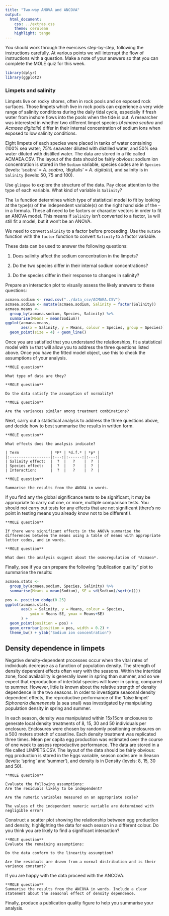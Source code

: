```yaml
---
title: "Two-way ANOVA and ANCOVA"
output:
  html_document:
    css: ../extras.css
    theme: cerulean
    highlight: tango
---
```


You should work through the exercises step-by-step, following the instructions carefully. At various points we will interrupt the flow of instructions with a question. Make a note of your answers so that you can complete the MOLE quiz for this week.

```r
library(dplyr)
library(ggplot2)
```

### Limpets and salinity

Limpets live on rocky shores, often in rock pools and on exposed rock surfaces. Those limpets which live in rock pools can experience a very wide range of salinity conditions during the daily tidal cycle, especially if fresh water from inshore flows into the pools when the tide is out. A researcher was interested in whether two different limpet species (*Acmaea scabra* and *Acmaea digitalis*) differ in their internal concentration of sodium ions when exposed to low salinity conditions.

Eight limpets of each species were placed in tanks of water containing (100% sea water; 75% seawater diluted with distilled water, and 50% sea water diluted with distilled water. The data are stored in a file called ACMAEA.CSV. The layout of the data should be fairly obvious: sodium ion concentration is stored in the `Sodium` variable, species codes are in `Species` (levels: 'scabra' = *A. scabra*, 'digitalis' = *A. digitalis*), and salinity is in `Salinity` (levels: 50, 75 and 100).

Use `glimpse` to explore the structure of the data. Pay close attention to the type of each variable. What kind of variable is `Salinity`? 

The `lm` function determines which type of statistical model to fit by looking at the type(s) of the independent variable(s) on the right hand side of the `~` in a formula. These all need to be factors or character vectors in order to fit an ANOVA model. This means if `Salinity` isn't converted to a factor, `lm` will still fit a model, but it won't be an ANOVA.

We need to convert `Salinity` to a factor before proceeding. Use the `mutate` function with the `factor` function to convert `Salinity` to a factor variable.

These data can be used to answer the following questions:

1.  Does salinity affect the sodium concentration in the limpets?

2.  Do the two species differ in their internal sodium concentrations?

3.  Do the species differ in their response to changes in salinity?

Prepare an interaction plot to visually assess the likely answers to these questions:

```r
acmaea.sodium <- read.csv("../data_csv/ACMAEA.CSV")
acmaea.sodium <- mutate(acmaea.sodium, Salinity = factor(Salinity))
acmaea.means <- 
  group_by(acmaea.sodium, Species, Salinity) %>% 
  summarise(Means = mean(Sodium))
ggplot(acmaea.means, 
       aes(x = Salinity, y = Means, colour = Species, group = Species)) +
  geom_point(size = 4) + geom_line()
```

Once you are satisfied that you understand the relationships, fit a statistical model with `lm` that will allow you to address the three questions listed above. Once you have the fitted model object, use this to check the assumptions of your analysis.

```block
**MOLE question**

What type of data are they?
```

```block
**MOLE question**

Do the data satisfy the assumption of normality?
```

```block
**MOLE question**

Are the variances similar among treatment combinations?
```

Next, carry out a statistical analysis to address the three questions above, and decide how to best summarise the results in written form.

```block
**MOLE question**

What effects does the analysis indicate? 

| Term              | *F* | *d.f.* | *p* |
|:------------------|:---:|:------:|:---:|
| Salinity effect:  |  ?  |   ?    |  ?  |
| Species effect:   |  ?  |   ?    |  ?  |
| Interaction:      |  ?  |   ?    |  ?  |

```

```block
**MOLE question**

Summarise the results from the ANOVA in words.
```

If you find any the global significance tests to be significant, it may be appropriate to carry out one, or more, multiple comparison tests. You should not carry out tests for any effects that are not significant (there’s no point in testing means you already know not to be different!).

```block
**MOLE question**

If there were significant effects in the ANOVA summarise the differences between the means using a table of means with appropriate letter codes, and in words.
```

```block
**MOLE question**

What does the analysis suggest about the osmoregulation of *Acmaea*.
```

Finally, see if you can prepare the following "publication quality" plot to summarise the results:

```r
acmaea.stats <- 
  group_by(acmaea.sodium, Species, Salinity) %>% 
  summarise(Means = mean(Sodium), SE = sd(Sodium)/sqrt(n()))

pos <- position_dodge(0.25)
ggplot(acmaea.stats, 
       aes(x = Salinity, y = Means, colour = Species,
           ymin = Means-SE, ymax = Means+SE)
       ) +
  geom_point(position = pos) + 
  geom_errorbar(position = pos, width = 0.2) + 
  theme_bw() + ylab("Sodium ion concentration")
```

## Density dependence in limpets

Negative density-dependent processes occur when the vital rates of individuals decrease as a function of population density. The strength of density dependent effects often vary with the seasons. Within the intertidal zone, food availability is generally lower in spring than summer, and so we expect that reproduction of intertidal species will lower in spring, compared to summer. However, little is known about the relative strength of density dependence in the two seasons. In order to investigate seasonal density dependent effects, the reproductive performance of the 'false limpet' *Siphonaria diemenensis* (a sea snail) was investigated by manipulating population density in spring and summer.

In each season, density was manipulated within 15x15cm enclosures to generate local density treatments of 8, 15, 30 and 50 individuals per enclosure. Enclosures were chosen by randomly positioning enclosures on a 500 meters stretch of coastline. Each density treatment was replicated three times. Mean per capita egg production was estimated over the course of one week to assess reproductive performance. The data are stored in a file called LIMPETS.CSV. The layout of the data should be fairly obvious: egg production is stored in the Eggs variable, season codes are in Season (levels: 'spring' and 'summer'), and density is in Density (levels: 8, 15, 30 and 50).

```block
**MOLE question**

Evaluate the following assumptions:
Are the residuals likely to be independent?

Are the numeric variables measured on an appropriate scale?

The values of the independent numeric variable are determined with negligible error?
```

Construct a scatter plot showing the relationship between egg production and density, highlighting the data for each season in a different colour. Do you think you are likely to find a significant interaction?

```block
**MOLE question**
Evaluate the remaining assumptions:

Do the data conform to the linearity assumption?

Are the residuals are drawn from a normal distribution and is their variance constant?
```

If you are happy with the data proceed with the ANCOVA.

```block
**MOLE question**
Summarise the results from the ANCOVA in words. Include a clear statement about the seasonal effect of density dependence.
```

Finally, produce a publication quality figure to help you summarise your analysis.

